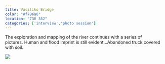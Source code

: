 ```yaml
---
title: Vasiliko Bridge
color: "#f786a0"
location: "730 382"
categories: ['interview','photo session']
---
```


The exploration and mapping of the river continues with a series of pictures. Human and flood imprint is still evident…Abandoned truck covered with soil. 

![](bridge/cover.jpg)

<Gallery folder="bridge/impressions" grid={2} />